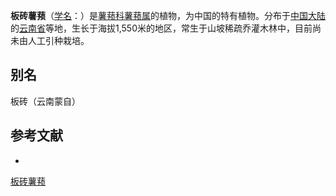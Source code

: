 {{Speciesbox
| name = 板砖薯蓣
| status = 
| status_system = 
| image =
| genus = Dioscorea
| species = banzuana
| authority = Péi et C. T. Ting
}}

'''板砖薯蓣'''（[[学名|学名]]：{{lang|la|''Dioscorea banzuana''}}）是[[薯蓣科|薯蓣科]][[薯蓣属|薯蓣属]]的植物，为中国的特有植物。分布于[[中国大陆|中国大陆]]的[[云南省|云南省]]等地，生长于海拔1,550米的地区，常生于山坡稀疏乔灌木林中，目前尚未由人工引种栽培。

== 别名 ==
板砖（云南蒙自）

== 参考文献 ==
<div class="references-small">
* {{cite web| url =http://www.bioinfo.cn/db05/KmzwSpecies.php?action=view&id=7515| title =板砖薯蓣| work =《中国高等植物数据库全库》| publisher =中国科学院微生物研究所| author =昆明植物研究所| accessdate =2009-02-24| deadurl =yes| archiveurl =https://web.archive.org/web/20160305025527/http://www.bioinfo.cn/db05/KmzwSpecies.php?action=view&id=7515| archivedate =2016-03-05}}
</div>

[[Category:薯蓣属|板砖薯蓣]]


{{植物小作品}}